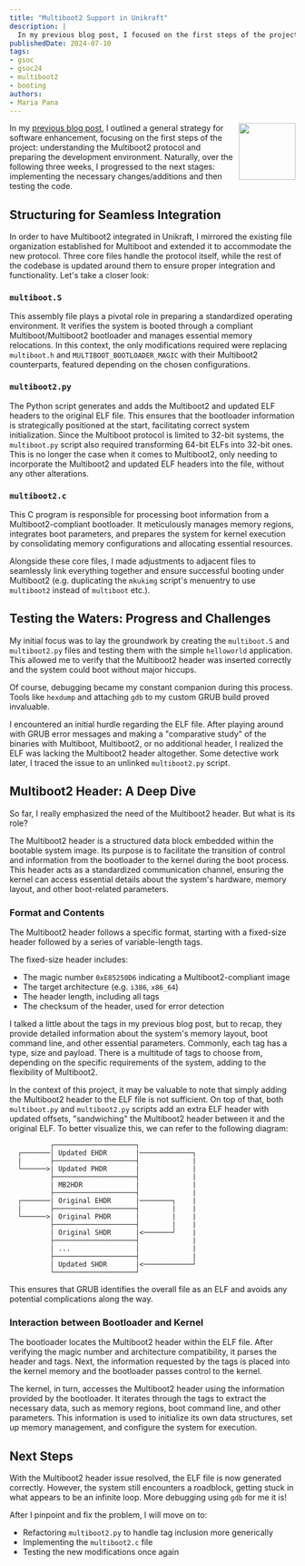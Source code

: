 ```yaml
---
title: "Multiboot2 Support in Unikraft"
description: |
  In my previous blog post, I focused on the first steps of the project: understanding the Multiboot2 protocol and preparing the development environment. Over the following three weeks, I progressed to implementing the necessary changes/additions and then testing the code.
publishedDate: 2024-07-10
tags:
- gsoc
- gsoc24
- multiboot2
- booting
authors:
- Maria Pana
---
```


<img width="100px" src="https://summerofcode.withgoogle.com/assets/media/gsoc-generic-badge.svg" align="right" />

In my [previous blog post](https://unikraft.org/blog/2024-06-17-gsoc-multiboot2), I outlined a general strategy for software enhancement, focusing on the first steps of the project: understanding the Multiboot2 protocol and preparing the development environment.
Naturally, over the following three weeks, I progressed to the next stages: implementing the necessary changes/additions and then testing the code.

## Structuring for Seamless Integration

In order to have Multiboot2 integrated in Unikraft, I mirrored the existing file organization established for Multiboot and extended it to accommodate the new protocol.
Three core files handle the protocol itself, while the rest of the codebase is updated around them to ensure proper integration and functionality.
Let's take a closer look:

### `multiboot.S`

This assembly file plays a pivotal role in preparing a standardized operating environment.
It verifies the system is booted through a compliant Multiboot/Multiboot2 bootloader and manages essential memory relocations.
In this context, the only modifications required were replacing `multiboot.h` and `MULTIBOOT_BOOTLOADER_MAGIC` with their Multiboot2 counterparts, featured depending on the chosen configurations.

### `multiboot2.py`

The Python script generates and adds the Multiboot2 and updated ELF headers to the original ELF file.
This ensures that the bootloader information is strategically positioned at the start, facilitating correct system initialization.
Since the Multiboot protocol is limited to 32-bit systems, the `multiboot.py` script also required transforming 64-bit ELFs into 32-bit ones.
This is no longer the case when it comes to Multiboot2, only needing to incorporate the Multiboot2 and updated ELF headers into the file, without any other alterations.

### `multiboot2.c`

This C program is responsible for processing boot information from a Multiboot2-compliant bootloader.
It meticulously manages memory regions, integrates boot parameters, and prepares the system for kernel execution by consolidating memory configurations and allocating essential resources.

Alongside these core files, I made adjustments to adjacent files to seamlessly link everything together and ensure successful booting under Multiboot2 (e.g. duplicating the `mkukimg` script's menuentry to use `multiboot2` instead of `multiboot` etc.).

## Testing the Waters: Progress and Challenges

My initial focus was to lay the groundwork by creating the `multiboot.S` and `multiboot2.py` files and testing them with the simple `helloworld` application.
This allowed me to verify that the Multiboot2 header was inserted correctly and the system could boot without major hiccups.

Of course, debugging became my constant companion during this process.
Tools like `hexdump` and attaching `gdb` to my custom GRUB build proved invaluable.

I encountered an initial hurdle regarding the ELF file.
After playing around with GRUB error messages and making a "comparative study" of the binaries with Multiboot, Multiboot2, or no additional header, I realized the ELF was lacking the Multiboot2 header altogether.
Some detective work later, I traced the issue to an unlinked `multiboot2.py` script.

## Multiboot2 Header: A Deep Dive

So far, I really emphasized the need of the Multiboot2 header.
But what is its role?

The Multiboot2 header is a structured data block embedded within the bootable system image.
Its purpose is to facilitate the transition of control and information from the bootloader to the kernel during the boot process.
This header acts as a standardized communication channel, ensuring the kernel can access essential details about the system's hardware, memory layout, and other boot-related parameters.

### Format and Contents

The Multiboot2 header follows a specific format, starting with a fixed-size header followed by a series of variable-length tags.

The fixed-size header includes:

- The magic number `0xE85250D6` indicating a Multiboot2-compliant image
- The target architecture  (e.g. `i386`, `x86_64`)
- The header length, including all tags
- The checksum of the header, used for error detection

I talked a little about the tags in my previous blog post, but to recap, they provide detailed information about the system's memory layout, boot command line, and other essential parameters.
Commonly, each tag has a type, size and payload.
There is a multitude of tags to choose from, depending on the specific requirements of the system, adding to the flexibility of Multiboot2.

In the context of this project, it may be valuable to note that simply adding the Multiboot2 header to the ELF file is not sufficient.
On top of that, both `multiboot.py` and `multiboot2.py` scripts add an extra ELF header with updated offsets, "sandwiching" the Multiboot2 header between it and the original ELF.
To better visualize this, we can refer to the following diagram:

```text
          ┌────────────────────┐
  ┌───────│ Updated EHDR       |─────────────┐
  |       ├────────────────────┤             |
  └──────>| Updated PHDR       |             |
          ├────────────────────┤             |
          | MB2HDR             |             |
          ├────────────────────┤             |  
  ┌───────| Original EHDR      |────────┐    |
  |       ├────────────────────┤        |    |
  └──────>| Original PHDR      |        |    |
          ├────────────────────┤        |    |
          | Original SHDR      |<───────┘    |
          ├────────────────────┤             |
          | ...                |             |
          ├────────────────────┤             |
          | Updated SHDR       |<────────────┘
          └────────────────────┘
```

This ensures that GRUB identifies the overall file as an ELF and avoids any potential complications along the way.

### Interaction between Bootloader and Kernel

The bootloader locates the Multiboot2 header within the ELF file.
After verifying the magic number and architecture compatibility, it parses the header and tags.
Next, the information requested by the tags is placed into the kernel memory and the bootloader passes control to the kernel.

The kernel, in turn, accesses the Multiboot2 header using the information provided by the bootloader.
It iterates through the tags to extract the necessary data, such as memory regions, boot command line, and other parameters.
This information is used to initialize its own data structures, set up memory management, and configure the system for execution.

## Next Steps

With the Multiboot2 header issue resolved, the ELF file is now generated correctly.
However, the system still encounters a roadblock, getting stuck in what appears to be an infinite loop.
More debugging using `gdb` for me it is!

After I pinpoint and fix the problem, I will move on to:

- Refactoring `multiboot2.py` to handle tag inclusion more generically
- Implementing the `multiboot2.c` file
- Testing the new modifications once again
